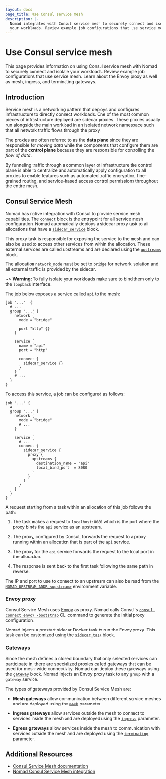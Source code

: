 ```yaml
---
layout: docs
page_title: Use Consul service mesh
description: |-
  Nomad integrates with Consul service mesh to securely connect and isolate
  your workloads. Review example job configurations that use service mesh. Learn about the Envoy proxy as well as mesh, ingress, and terminating gateways.
---
```


# Use Consul service mesh

This page provides information on using Consul service mesh with
Nomad to securely connect and isolate your workloads. Review example job
configurations that use service mesh. Learn about the Envoy proxy as well as
mesh, ingress, and terminating gateways.

## Introduction

Service mesh is a networking pattern that deploys and configures
infrastructure to directly connect workloads. One of the most common pieces of
infrastructure deployed are sidecar proxies. These proxies usually run
alongside the main workload in an isolated network namespace such that all
network traffic flows through the proxy.

The proxies are often referred to as the **data plane** since they are
responsible for _moving data_ while the components that configure them are part
of the **control plane** because they are responsible for controlling the _flow
of data_.

By funneling traffic through a common layer of infrastructure the control plane
is able to centralize and automatically apply configuration to all proxies to
enable features such as automated traffic encryption, fine-grained routing, and
service-based access control permissions throughout the entire mesh.

## Consul Service Mesh

Nomad has native integration with Consul to provide service mesh capabilities.
The [`connect`][] block is the entrypoint for all service mesh configuration.
Nomad automatically deploys a sidecar proxy task to all allocations that have a
[`sidecar_service`][] block.

This proxy task is responsible for exposing the service to the mesh and can
also be used to access other services from within the allocation. These
external services are called upstreams and are declared using the
[`upstreams`][] block.

The allocation `network_mode` must be set to `bridge` for network isolation and
all external traffic is provided by the sidecar.

~> **Warning:** To fully isolate your workloads make sure to bind them only to
   the `loopback` interface.

The job below exposes a service called `api` to the mesh:

```hcl
job "..."  {
  # ...
  group "..." {
    network {
      mode = "bridge"

      port "http" {}
    }

    service {
      name = "api"
      port = "http"

      connect {
        sidecar_service {}
      }
    }
    # ...
  }
}
```

To access this service, a job can be configured as follows:

```hcl
job "..." {
  # ...
  group "..." {
    network {
      mode = "bridge"
      # ...
    }

    service {
      # ...
      connect {
        sidecar_service {
          proxy {
            upstreams {
              destination_name = "api"
              local_bind_port  = 8080
            }
          }
        }
      }
    }
  }
}
```

A request starting from a task within an allocation of this job follows the
path:

1. The task makes a request to `localhost:8080` which is the port where the
   proxy binds the `api` service as an upstream.

2. The proxy, configured by Consul, forwards the request to a proxy running
   within an allocation that is part of the `api` service.

3. The proxy for the `api` service forwards the request to the local port in
   the allocation.

4. The response is sent back to the first task following the same path in
   reverse.

The IP and port to use to connect to an upstream can also be read from the
[`NOMAD_UPSTREAM_ADDR_<upstream>`][runtime_network] environment variable.

### Envoy proxy

Consul Service Mesh uses [Envoy][] as proxy. Nomad calls Consul's [`consul
connect envoy -bootstrap`][consul_cli_envoy] CLI command to generate the
initial proxy configuration.

Nomad injects a prestart sidecar Docker task to run the Envoy proxy. This task
can be customized using the [`sidecar_task`][] block.

### Gateways

Since the mesh defines a closed boundary that only selected services can
participate in, there are specialized proxies called gateways that can be used
for mesh-wide connectivity. Nomad can deploy these gateways using the
[`gateway`][] block. Nomad injects an Envoy proxy task to any `group` with a
`gateway` service.

The types of gateways provided by Consul Service Mesh are:

- **Mesh gateways** allow communication between different service meshes and
  are deployed using the [`mesh`][] parameter.

- **Ingress gateways** allow services outside the mesh to connect to services
  inside the mesh and are deployed using the [`ingress`][] parameter.

- **Egress gateways** allow services inside the mesh to communication with
  services outside the mesh and are deployed using the [`terminating`][]
  parameter.


## Additional Resources

- [Consul Service Mesh documentation](/consul/docs/connect)
- [Nomad Consul Service Mesh integration](/nomad/docs/networking/consul/service-mesh)

[Envoy]: https://www.envoyproxy.io/
[`connect`]: /nomad/docs/job-specification/connect
[`gateway`]: /nomad/docs/job-specification/gateway
[`ingress`]: /nomad/docs/job-specification/gateway#ingress
[`mesh`]: /nomad/docs/job-specification/gateway#mesh
[`proxy`]: /nomad/docs/job-specification/proxy
[`sidecar_service`]: /nomad/docs/job-specification/sidecar_service
[`sidecar_task`]: /nomad/docs/job-specification/sidecar_task
[`terminating`]: /nomad/docs/job-specification/gateway#terminating
[`upstreams`]: /nomad/docs/job-specification/upstreams
[consul_cli_envoy]: /consul/commands/connect/envoy
[runtime_network]: /nomad/docs/reference/runtime-environment-settings#network-related-variables

